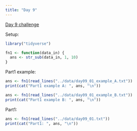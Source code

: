 ```yaml
---
title: "Day 9"
---
```


[Day 9 challenge](https://adventofcode.com/2024/day/9)

Setup:

```r
library("tidyverse")

fn1 <- function(data_in) {
  ans <- str_sub(data_in, 1, 10)
}
```

Part1 example:

```r
ans <- fn1(read_lines("../data/day09_01_example_A.txt"))
print(cat("Part1 example A: ", ans, "\n"))
```


```r
ans <- fn1(read_lines("../data/day09_01_example_B.txt"))
print(cat("Part1 example B: ", ans, "\n"))
```

Part1:

```r
ans <- fn1(read_lines("../data/day09_01.txt"))
print(cat("Part1: ", ans, "\n"))
```
